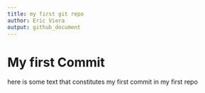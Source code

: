 ```yaml
---
title: my first git repo
author: Eric Viera
output: github_document
---
```


# My first Commit

here is some text that constitutes my first commit in my first repo